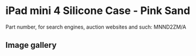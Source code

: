 
# iPad mini 4 Silicone Case - Pink Sand

Part number, for search engines, auction websites and such: MNND2ZM/A

## Image gallery

<div style={{ width: '100%', maxWidth: '768px' }}>
<GalleryComponent
    images={[
      {
        original: "/everysource/MNND2.webp",
        thumbnail: "/everypreview/MNND2.webp",
      },
      {
        original: "/everysource/MNND2_AV1_GOLD.webp",
        thumbnail: "/everypreview/MNND2_AV1_GOLD.webp",
      },
      {
        original: "/everysource/MNND2_AV1_SILVER.webp",
        thumbnail: "/everypreview/MNND2_AV1_SILVER.webp",
      },
      {
        original: "/everysource/MNND2_AV1_SPACE_GRAY.webp",
        thumbnail: "/everypreview/MNND2_AV1_SPACE_GRAY.webp",
      },
      {
        original: "/everysource/MNND2_AV2.webp",
        thumbnail: "/everypreview/MNND2_AV2.webp",
      },
      {
        original: "/everysource/MNND2_AV3.webp",
        thumbnail: "/everypreview/MNND2_AV3.webp",
      },
      {
        original: "/everysource/MNND2_AV4.webp",
        thumbnail: "/everypreview/MNND2_AV4.webp",
      }
    ]}
  />
</div>